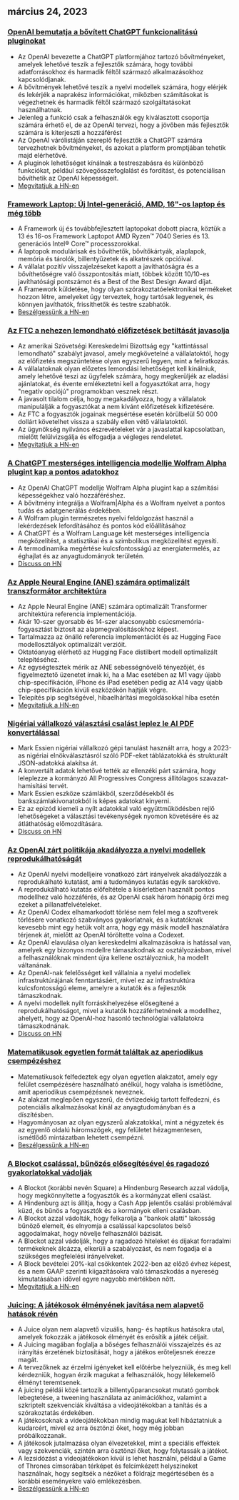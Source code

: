 

<CallToAction />

<Steps>

## március 24, 2023

### [OpenAI bemutatja a bővített ChatGPT funkcionalitású pluginokat](https://openai.com/blog/chatgpt-plugins)

- Az OpenAI bevezette a ChatGPT platformjához tartozó bővítményeket, amelyek lehetővé teszik a fejlesztők számára, hogy további adatforrásokhoz és harmadik féltől származó alkalmazásokhoz kapcsolódjanak.
- A bővítmények lehetővé teszik a nyelvi modellek számára, hogy elérjék és lekérjék a naprakész információkat, miközben számításokat is végezhetnek és harmadik féltől származó szolgáltatásokat használhatnak.
- Jelenleg a funkció csak a felhasználók egy kiválasztott csoportja számára érhető el, de az OpenAI tervezi, hogy a jövőben más fejlesztők számára is kiterjeszti a hozzáférést
- Az OpenAI várólistáján szereplő fejlesztők a ChatGPT számára tervezhetnek bővítményeket, és azokat a platform promptjában tehetik majd elérhetővé.
- A pluginok lehetőséget kínálnak a testreszabásra és különböző funkciókat, például szövegösszefoglalást és fordítást, és potenciálisan bővíthetik az OpenAI képességeit.
- [Megvitatjuk a HN-en](http://news.ycombinator.com/item?id=35277677)

### [Framework Laptop: Új Intel-generáció, AMD, 16"-os laptop és még több](https://frame.work/)

- A Framework új és továbbfejlesztett laptopokat dobott piacra, köztük a 13 és 16-os Framework Laptopot AMD Ryzen™ 7040 Series és 13. generációs Intel® Core™ processzorokkal.
- A laptopok modulárisak és bővíthetők, bővítőkártyák, alaplapok, memória és tárolók, billentyűzetek és alkatrészek opcióival.
- A vállalat pozitív visszajelzéseket kapott a javíthatóságra és a bővíthetőségre való összpontosítás miatt, többek között 10/10-es javíthatósági pontszámot és a Best of the Best Design Award díjat.
- A Framework küldetése, hogy olyan szórakoztatóelektronikai termékeket hozzon létre, amelyeket úgy terveztek, hogy tartósak legyenek, és könnyen javíthatók, frissíthetők és testre szabhatók.
- [Beszélgessünk a HN-en](http://news.ycombinator.com/item?id=35277660)

### [Az FTC a nehezen lemondható előfizetések betiltását javasolja](https://www.theverge.com/2023/3/23/23652373/ftc-click-to-cancel-subscription-service-dark-patterns-ban)

- Az amerikai Szövetségi Kereskedelmi Bizottság egy "kattintással lemondható" szabályt javasol, amely megkövetelné a vállalatoktól, hogy az előfizetés megszüntetése olyan egyszerű legyen, mint a feliratkozás.
- A vállalatoknak olyan előzetes lemondási lehetőséget kell kínálniuk, amely lehetővé teszi az ügyfelek számára, hogy megkerüljék az eladási ajánlatokat, és évente emlékeztetni kell a fogyasztókat arra, hogy "negatív opciójú" programokban vesznek részt.
- A javasolt tilalom célja, hogy megakadályozza, hogy a vállalatok manipulálják a fogyasztókat a nem kívánt előfizetések kifizetésére.
- Az FTC a fogyasztók jogainak megsértése esetén körülbelül 50 000 dollárt követelhet vissza a szabály ellen vétő vállalatoktól.
- Az ügynökség nyilvános észrevételeket vár a javaslattal kapcsolatban, mielőtt felülvizsgálja és elfogadja a végleges rendeletet.
- [Megvitatjuk a HN-en](http://news.ycombinator.com/item?id=35274519)

### [A ChatGPT mesterséges intelligencia modellje Wolfram Alpha plugint kap a pontos adatokhoz](https://writings.stephenwolfram.com/2023/03/chatgpt-gets-its-wolfram-superpowers/)

- Az OpenAI ChatGPT modellje Wolfram Alpha plugint kap a számítási képességekhez való hozzáféréshez.
- A bővítmény integrálja a Wolfram|Alpha és a Wolfram nyelvet a pontos tudás és adatgenerálás érdekében.
- A Wolfram plugin természetes nyelvi feldolgozást használ a lekérdezések lefordításához és pontos kód előállításához
- A ChatGPT és a Wolfram Language két mesterséges intelligencia megközelítést, a statisztikai és a szimbolikus megközelítést egyesíti.
- A termodinamika megértése kulcsfontosságú az energiatermelés, az éghajlat és az anyagtudományok területén.
- [Discuss on HN](http://news.ycombinator.com/item?id=35277925)

### [Az Apple Neural Engine (ANE) számára optimalizált transzformátor architektúra](https://github.com/apple/ml-ane-transformers)

- Az Apple Neural Engine (ANE) számára optimalizált Transformer architektúra referencia implementációja.
- Akár 10-szer gyorsabb és 14-szer alacsonyabb csúcsmemória-fogyasztást biztosít az alapmegvalósításokhoz képest.
- Tartalmazza az önálló referencia implementációt és az Hugging Face modellosztályok optimalizált verzióit.
- Oktatóanyag elérhető az Hugging Face distilbert modell optimalizált telepítéséhez.
- Az egységtesztek mérik az ANE sebességnövelő tényezőjét, és figyelmeztető üzenetet írnak ki, ha a Mac esetében az M1 vagy újabb chip-specifikáción, iPhone és iPad esetében pedig az A14 vagy újabb chip-specifikáción kívüli eszközökön hajtják végre.
- Telepítés pip segítségével, hibaelhárítási megoldásokkal hiba esetén
- [Megvitatjuk a HN-en](http://news.ycombinator.com/item?id=35282325)

### [Nigériai vállalkozó választási csalást leplez le AI PDF konvertálással](https://markessien.com/posts/drama_of_transcription/)

- Mark Essien nigériai vállalkozó gépi tanulást használt arra, hogy a 2023-as nigériai elnökválasztásról szóló PDF-eket táblázatokká és strukturált JSON-adatokká alakítsa át.
- A konvertált adatok lehetővé tették az ellenzéki párt számára, hogy leleplezze a kormányzó All Progressives Congress állítólagos szavazat-hamisítási tervét.
- Mark Essien eszköze számlákból, szerződésekből és bankszámlakivonatokból is képes adatokat kinyerni.
- Ez az epizód kiemeli a nyílt adatokkal való együttműködésben rejlő lehetőségeket a választási tevékenységek nyomon követésére és az átláthatóság előmozdítására.
- [Discuss on HN](http://news.ycombinator.com/item?id=35272227)

### [Az OpenAI zárt politikája akadályozza a nyelvi modellek reprodukálhatóságát](https://aisnakeoil.substack.com/p/openais-policies-hinder-reproducible)

- Az OpenAI nyelvi modelljeire vonatkozó zárt irányelvek akadályozzák a reprodukálható kutatást, ami a tudományos kutatás egyik sarokköve.
- A reprodukálható kutatás előfeltétele a kísérletben használt pontos modellhez való hozzáférés, és az OpenAI csak három hónapig őrzi meg ezeket a pillanatfelvételeket.
- Az OpenAI Codex elhamarkodott törlése nem felel meg a szoftverek törlésére vonatkozó szabványos gyakorlatnak, és a kutatóknak kevesebb mint egy hetük volt arra, hogy egy másik modell használatára térjenek át, mielőtt az OpenAI töröltette volna a Codexet.
- Az OpenAI elavulása olyan kereskedelmi alkalmazásokra is hatással van, amelyek egy bizonyos modellre támaszkodnak az osztályozásban, mivel a felhasználóknak mindent újra kellene osztályozniuk, ha modellt váltanának.
- Az OpenAI-nak felelősséget kell vállalnia a nyelvi modellek infrastruktúrájának fenntartásáért, mivel ez az infrastruktúra kulcsfontosságú eleme, amelyre a kutatók és a fejlesztők támaszkodnak.
- A nyelvi modellek nyílt forráskihelyezése elősegítené a reprodukálhatóságot, mivel a kutatók hozzáférhetnének a modellhez, ahelyett, hogy az OpenAI-hoz hasonló technológiai vállalatokra támaszkodnának.
- [Discuss on HN](http://news.ycombinator.com/item?id=35269304)

### [Matematikusok egyetlen formát találtak az aperiodikus csempézéshez](https://www.newscientist.com/article/2365363-mathematicians-discover-shape-that-can-tile-a-wall-and-never-repeat/)

- Matematikusok felfedeztek egy olyan egyetlen alakzatot, amely egy felület csempézésére használható anélkül, hogy valaha is ismétlődne, amit aperiodikus csempézésnek neveznek.
- Az alakzat meglepően egyszerű, de évtizedekig tartott felfedezni, és potenciális alkalmazásokat kínál az anyagtudományban és a díszítésben.
- Hagyományosan az olyan egyszerű alakzatokkal, mint a négyzetek és az egyenlő oldalú háromszögek, egy felületet hézagmentesen, ismétlődő mintázatban lehetett csempézni.
- [Beszélgessünk a HN-en](http://news.ycombinator.com/item?id=35273707)

### [A Blockot csalással, bűnözés elősegítésével és ragadozó gyakorlatokkal vádolják](https://hindenburgresearch.com/block/)

- A Blockot (korábbi nevén Square) a Hindenburg Research azzal vádolja, hogy megkönnyítette a fogyasztók és a kormányzat elleni csalást.
- A Hindenburg azt is állítja, hogy a Cash App jelentős csalási problémával küzd, és bűnös a fogyasztók és a kormányok elleni csalásban.
- A Blockot azzal vádolták, hogy felkarolja a "bankok alatti" lakosság bűnöző elemeit, és elnyomja a csalással kapcsolatos belső aggodalmakat, hogy növelje felhasználói bázisát.
- A Blockot azzal vádolják, hogy a ragadozó hiteleket és díjakat forradalmi termékeknek álcázza, elkerüli a szabályozást, és nem fogadja el a szükséges megfelelési irányelveket.
- A Block bevételei 20%-kal csökkentek 2022-ben az előző évhez képest, és a nem GAAP szerinti kiigazításokra való támaszkodás a nyereség kimutatásában idővel egyre nagyobb mértékben nőtt.
- [Megvitatjuk a HN-en](http://news.ycombinator.com/item?id=35273782)

### [Juicing: A játékosok élményének javítása nem alapvető hatások révén](https://garden.bradwoods.io/notes/design/juice)

- A Juice olyan nem alapvető vizuális, hang- és haptikus hatásokra utal, amelyek fokozzák a játékosok élményét és erősítik a játék céljait.
- A Juicing magában foglalja a bőséges felhasználói visszajelzés és az irányítás érzetének biztosítását, hogy a játékos erőteljesnek érezze magát.
- A tervezőknek az érzelmi igényeket kell előtérbe helyezniük, és meg kell kérdezniük, hogyan érzik magukat a felhasználók, hogy lélekemelő élményt teremtsenek.
- A juicing példái közé tartozik a billentyűparancsokat mutató gombok lebegtetése, a tweening használata az animációkhoz, valamint a szkriptelt szekvenciák kiváltása a videojátékokban a tanítás és a szórakoztatás érdekében.
- A játékosoknak a videojátékokban mindig magukat kell hibáztatniuk a kudarcért, mivel ez arra ösztönzi őket, hogy még jobban próbálkozzanak.
- A játékosok jutalmazása olyan élvezetekkel, mint a speciális effektek vagy szekvenciák, szintén arra ösztönzi őket, hogy folytassák a játékot.
- A lezsidózást a videojátékokon kívül is lehet használni, például a Game of Thrones címsorában térképet és felcímkézett helyszíneket használnak, hogy segítsék a nézőket a földrajz megértésében és a korábbi eseményekre való emlékezésben.
- [Beszélgessünk a HN-en](http://news.ycombinator.com/item?id=35273139)

</Steps>
